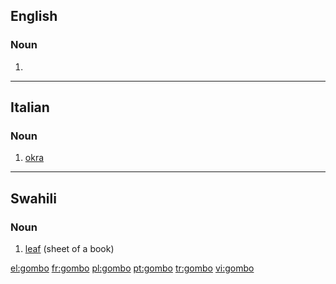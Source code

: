 ==English==

===Noun===
{{en-noun|~}}

# {{alternative form of|gumbo}}

{{Webster 1913}}

----

==Italian==

===Noun===
{{it-noun|gomb|m|o|i}}

# [[okra]]

----

==Swahili==

===Noun===
{{sw-noun}}

# [[leaf]] (sheet of a book)

{{tbot entry|Swahili|leaf|2007|November}}

[[el:gombo]]
[[fr:gombo]]
[[pl:gombo]]
[[pt:gombo]]
[[tr:gombo]]
[[vi:gombo]]